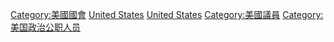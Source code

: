 [[Category:美國國會|Category:美國國會]]
[[Category:各国国会议员|United States]]
[[Category:两院制国会议员|United States]]
[[Category:美國議員|Category:美國議員]]
[[Category:美国政治公职人员|Category:美国政治公职人员]]